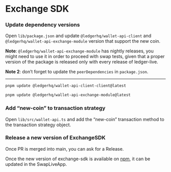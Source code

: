 # Exchange SDK

### Update dependency versions

Open `lib/package.json` and update `@ledgerhq/wallet-api-client` and `@ledgerhq/wallet-api-exchange-module` version that support the new coin.

<b>Note</b>: `@ledgerhq/wallet-api-exchange-module` has nightly releases, you
might need to use it in order to proceed with swap tests, given that a proper
version of the package is released only with every release of ledger-live.

<b>Note 2</b>: don’t forget to update the `peerDependencies` in `package.json`.

---

```sh copy
pnpm update @ledgerhq/wallet-api-client-client@latest
```

```sh copy
pnpm update @ledgerhq/wallet-api-exchange-module@latest
```

### Add “new-coin” to transaction strategy

Open `lib/src/wallet-api.ts` and add the “new-coin” transaction method to the transaction strategy object.

### Release a new version of ExchangeSDK

Once PR is merged into main, you can ask for a Release.

Once the new version of exchange-sdk is available on [npm](https://www.npmjs.com/package/@ledgerhq/exchange-sdk?activeTab=versions), it can be updated in the SwapLiveApp.
